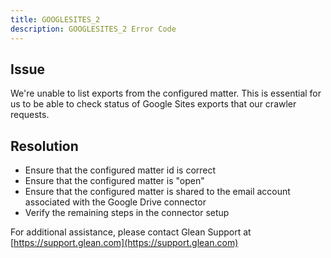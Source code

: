 ```yaml
---
title: GOOGLESITES_2
description: GOOGLESITES_2 Error Code
---
```


## Issue

We're unable to list exports from the configured matter. This is essential for us to be able to check status of Google Sites exports that our crawler requests.

## Resolution

- Ensure that the configured matter id is correct
- Ensure that the configured matter is "open"
- Ensure that the configured matter is shared to the email account associated with the Google Drive connector
- Verify the remaining steps in the connector setup

For additional assistance, please contact Glean Support at [https://support.glean.com](https://support.glean.com)
